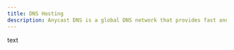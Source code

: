 ---
title: DNS Hosting
description: Anycast DNS is a global DNS network that provides fast and reliable DNS resolution.
---
text